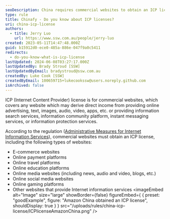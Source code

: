 ```yaml
---
seoDescription: China requires commercial websites to obtain an ICP license, covering e-commerce, payment platforms, education sites, media outlets, and more.
type: rule
title: Chinafy - Do you know about ICP licenses?
uri: china-icp-license
authors:
  - title: Jerry Luo
    url: https://www.ssw.com.au/people/jerry-luo
created: 2023-05-11T14:47:48.000Z
guid: b15912d0-ece0-485a-886e-047f9a0c5411
redirects:
  - do-you-know-what-is-icp-license
lastUpdated: 2024-06-08T03:27:17.000Z
lastUpdatedBy: Brady Stroud [SSW]
lastUpdatedByEmail: bradystroud@ssw.com.au
createdBy: Luke Cook [SSW]
createdByEmail: 100659715+lukecookssw@users.noreply.github.com
isArchived: false
---
```


ICP (Internet Content Provider) license is for commercial websites, which covers any website which may derive direct income from providing online advertising, text, images, audio, video, apps, etc. or providing information search services, information community platform, instant messaging services, or information protection services.

According to the regulation ([Administrative Measures for Internet Information Services](https://www.21cloudbox.com/china-measures-for-the-administration-of-internet-information-services.html)), commercial websites must obtain an ICP license, including the following types of websites:

- E-commerce websites
- Online payment platforms
- Online travel platforms
- Online education platforms
- Online media websites (including news, audio and video, blogs, etc.)
- Online social media websites
- Online gaming platforms
- Other websites that provide Internet information services
<imageEmbed
  alt="Image"
  size="large"
  showBorder={false}
  figureEmbed={ {
    preset: "goodExample",
    figure: "Amazon China obtained an ICP license",
    shouldDisplay: true
  } }
  src="/uploads/rules/china-icp-license/ICPlicenseAmazonChina.png"
/>
